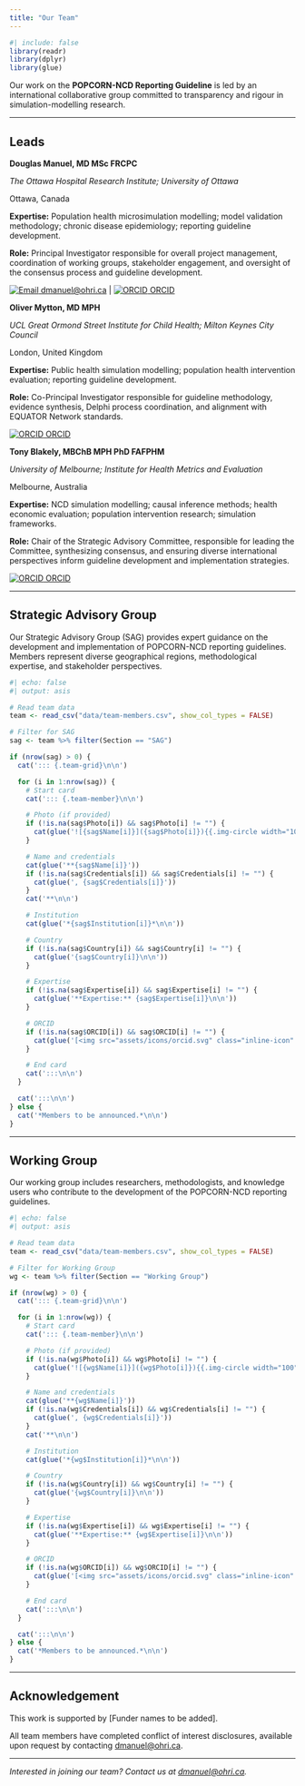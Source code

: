 ```yaml
---
title: "Our Team"
---
```


```r
#| include: false
library(readr)
library(dplyr)
library(glue)
```

Our work on the **POPCORN-NCD Reporting Guideline** is led by an international collaborative group committed to transparency and rigour in simulation-modelling research.

---

## Leads

<!--
COORDINATOR: Leadership section is MANUAL - use the template below to add new co-investigators.
Copy the entire block between the ::: {.team-member} divs and paste below, then fill in the details.
-->

::: {.team-grid}

::: {.team-member}

**Douglas Manuel, MD MSc FRCPC**

*The Ottawa Hospital Research Institute; University of Ottawa*

Ottawa, Canada

**Expertise:** Population health microsimulation modelling; model validation methodology; chronic disease epidemiology; reporting guideline development.


**Role:** Principal Investigator responsible for overall project management, coordination of working groups, stakeholder engagement, and oversight of the consensus process and guideline development.

[<img src="assets/icons/envelope.svg" class="inline-icon" alt="Email"> dmanuel@ohri.ca](mailto:dmanuel@ohri.ca) | [<img src="assets/icons/orcid.svg" class="inline-icon" alt="ORCID"> ORCID](https://orcid.org/0000-0002-0599-2061)

:::

::: {.team-member}

**Oliver Mytton, MD MPH**

*UCL Great Ormond Street Institute for Child Health; Milton Keynes City Council*

London, United Kingdom

**Expertise:** Public health simulation modelling; population health intervention evaluation; reporting guideline development.

**Role:** Co-Principal Investigator responsible for guideline methodology, evidence synthesis, Delphi process coordination, and alignment with EQUATOR Network standards.

[<img src="assets/icons/orcid.svg" class="inline-icon" alt="ORCID"> ORCID](https://orcid.org/)

:::

::: {.team-member}

**Tony Blakely, MBChB MPH PhD FAFPHM**

*University of Melbourne; Institute for Health Metrics and Evaluation*

Melbourne, Australia

**Expertise:** NCD simulation modelling; causal inference methods; health economic evaluation; population intervention research; simulation frameworks.

**Role:** Chair of the Strategic Advisory Committee, responsible for leading the Committee, synthesizing consensus, and ensuring diverse international perspectives inform guideline development and implementation strategies.

[<img src="assets/icons/orcid.svg" class="inline-icon" alt="ORCID"> ORCID](https://orcid.org/0000-0002-2096-829X)

:::

:::

---

## Strategic Advisory Group

<!--
COORDINATOR: SAG is AUTO-GENERATED from data/team-members.csv

To add/update members:
1. Open Google Sheet with team member responses
2. Download/copy rows where Section = "SAG"
3. Upload to data/team-members.csv (or edit directly in GitHub)
4. Commit the CSV file - site will rebuild automatically

CSV Columns needed: Section, Name, Credentials, Institution, Country, Expertise, ORCID, Email, Photo
-->

Our Strategic Advisory Group (SAG) provides expert guidance on the development and implementation of POPCORN-NCD reporting guidelines. Members represent diverse geographical regions, methodological expertise, and stakeholder perspectives.

```r
#| echo: false
#| output: asis

# Read team data
team <- read_csv("data/team-members.csv", show_col_types = FALSE)

# Filter for SAG
sag <- team %>% filter(Section == "SAG")

if (nrow(sag) > 0) {
  cat('::: {.team-grid}\n\n')

  for (i in 1:nrow(sag)) {
    # Start card
    cat('::: {.team-member}\n\n')

    # Photo (if provided)
    if (!is.na(sag$Photo[i]) && sag$Photo[i] != "") {
      cat(glue('![{sag$Name[i]}]({sag$Photo[i]}){{.img-circle width="100"}}\n\n'))
    }

    # Name and credentials
    cat(glue('**{sag$Name[i]}'))
    if (!is.na(sag$Credentials[i]) && sag$Credentials[i] != "") {
      cat(glue(', {sag$Credentials[i]}'))
    }
    cat('**\n\n')

    # Institution
    cat(glue('*{sag$Institution[i]}*\n\n'))

    # Country
    if (!is.na(sag$Country[i]) && sag$Country[i] != "") {
      cat(glue('{sag$Country[i]}\n\n'))
    }

    # Expertise
    if (!is.na(sag$Expertise[i]) && sag$Expertise[i] != "") {
      cat(glue('**Expertise:** {sag$Expertise[i]}\n\n'))
    }

    # ORCID
    if (!is.na(sag$ORCID[i]) && sag$ORCID[i] != "") {
      cat(glue('[<img src="assets/icons/orcid.svg" class="inline-icon" alt="ORCID"> ORCID](https://orcid.org/{sag$ORCID[i]})\n\n'))
    }

    # End card
    cat(':::\n\n')
  }

  cat(':::\n\n')
} else {
  cat('*Members to be announced.*\n\n')
}
```

---

## Working Group

<!--
COORDINATOR: Working Group is AUTO-GENERATED from data/team-members.csv

To add/update members:
1. Open Google Sheet with team member responses
2. Download/copy rows where Section = "Working Group"
3. Upload to data/team-members.csv (or edit directly in GitHub)
4. Commit the CSV file - site will rebuild automatically

CSV Columns needed: Section, Name, Credentials, Institution, Country, Expertise, ORCID, Email, Photo
-->

Our working group includes researchers, methodologists, and knowledge users who contribute to the development of the POPCORN-NCD reporting guidelines.

```r
#| echo: false
#| output: asis

# Read team data
team <- read_csv("data/team-members.csv", show_col_types = FALSE)

# Filter for Working Group
wg <- team %>% filter(Section == "Working Group")

if (nrow(wg) > 0) {
  cat('::: {.team-grid}\n\n')

  for (i in 1:nrow(wg)) {
    # Start card
    cat('::: {.team-member}\n\n')

    # Photo (if provided)
    if (!is.na(wg$Photo[i]) && wg$Photo[i] != "") {
      cat(glue('![{wg$Name[i]}]({wg$Photo[i]}){{.img-circle width="100"}}\n\n'))
    }

    # Name and credentials
    cat(glue('**{wg$Name[i]}'))
    if (!is.na(wg$Credentials[i]) && wg$Credentials[i] != "") {
      cat(glue(', {wg$Credentials[i]}'))
    }
    cat('**\n\n')

    # Institution
    cat(glue('*{wg$Institution[i]}*\n\n'))

    # Country
    if (!is.na(wg$Country[i]) && wg$Country[i] != "") {
      cat(glue('{wg$Country[i]}\n\n'))
    }

    # Expertise
    if (!is.na(wg$Expertise[i]) && wg$Expertise[i] != "") {
      cat(glue('**Expertise:** {wg$Expertise[i]}\n\n'))
    }

    # ORCID
    if (!is.na(wg$ORCID[i]) && wg$ORCID[i] != "") {
      cat(glue('[<img src="assets/icons/orcid.svg" class="inline-icon" alt="ORCID"> ORCID](https://orcid.org/{wg$ORCID[i]})\n\n'))
    }

    # End card
    cat(':::\n\n')
  }

  cat(':::\n\n')
} else {
  cat('*Members to be announced.*\n\n')
}
```

---

## Acknowledgement

This work is supported by [Funder names to be added].

All team members have completed conflict of interest disclosures, available upon request by contacting [dmanuel@ohri.ca](mailto:dmanuel@ohri.ca).

---

*Interested in joining our team? Contact us at [dmanuel@ohri.ca](mailto:dmanuel@ohri.ca).*
